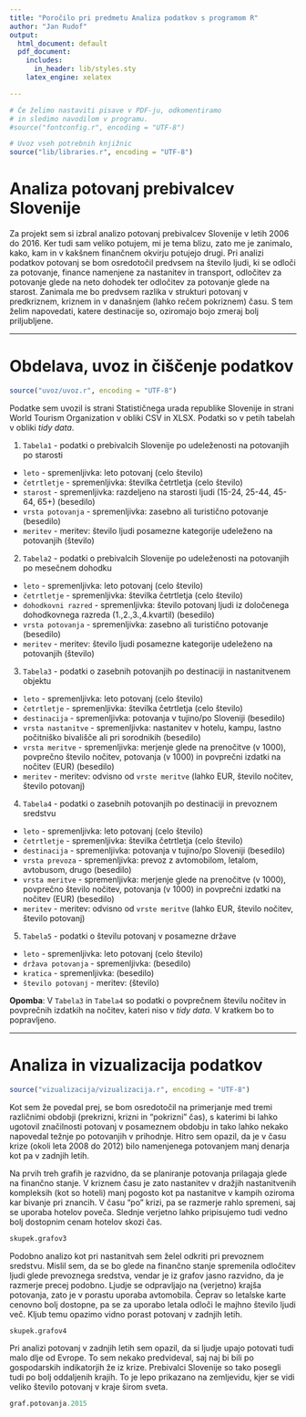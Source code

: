 ```yaml
---
title: "Poročilo pri predmetu Analiza podatkov s programom R"
author: "Jan Rudof"
output:
  html_document: default
  pdf_document:
    includes:
      in_header: lib/styles.sty
    latex_engine: xelatex

---
```


```r
# Če želimo nastaviti pisave v PDF-ju, odkomentiramo
# in sledimo navodilom v programu.
#source("fontconfig.r", encoding = "UTF-8")

# Uvoz vseh potrebnih knjižnic
source("lib/libraries.r", encoding = "UTF-8")
```

# Analiza potovanj prebivalcev Slovenije


Za projekt sem si izbral analizo potovanj prebivalcev Slovenije v letih 2006 do 2016. Ker tudi sam veliko potujem, mi je tema blizu, zato me je zanimalo, kako, kam in v kakšnem finančnem okvirju potujejo drugi. Pri analizi podatkov potovanj se bom osredotočil predvsem na število ljudi, ki se odloči za potovanje, finance namenjene za nastanitev in transport, odločitev za potovanje glede na neto dohodek ter odločitev za potovanje glede na starost.
Zanimala me bo predvsem razlika v strukturi potovanj v predkriznem, kriznem in v današnjem (lahko rečem pokriznem) času. S tem želim napovedati, katere destinacije so, oziromajo bojo zmeraj bolj priljubljene.

***

# Obdelava, uvoz in čiščenje podatkov

```r
source("uvoz/uvoz.r", encoding = "UTF-8")
```


Podatke sem uvozil is strani Statističnega urada republike Slovenije in strani World Tourism Organization v obliki CSV in XLSX. Podatki so v petih tabelah v obliki *tidy data*.

1. `Tabela1` - podatki o prebivalcih Slovenije po udeleženosti na potovanjih po starosti
  - `leto` - spremenljivka: leto potovanj (celo število)
  - `četrtletje` - spremenljivka: številka četrtletja (celo število)
  - `starost` - spremenljivka: razdeljeno na starosti ljudi (15-24, 25-44, 45-64, 65+) (besedilo)
  - `vrsta potovanja` - spremenljivka: zasebno ali turistično potovanje (besedilo)
  - `meritev` - meritev: število ljudi posamezne kategorije udeleženo na potovanjih (število)


2. `Tabela2` - podatki o prebivalcih Slovenije po udeleženosti na potovanjih po mesečnem dohodku
  - `leto` - spremenljivka: leto potovanj (celo število)
  - `četrtletje` - spremenljivka: številka četrtletja (celo število)
  - `dohodkovni razred` - spremenljivka: število potovanj ljudi iz določenega dohodkovnega razreda (1.,2.,3.,4.kvartil) (besedilo)
  - `vrsta potovanja` - spremenljivka: zasebno ali turistično potovanje (besedilo)
  - `meritev` - meritev: število ljudi posamezne kategorije udeleženo na potovanjih (število)
  

3. `Tabela3` - podatki o zasebnih potovanjih po destinaciji in nastanitvenem objektu
  - `leto` - spremenljivka: leto potovanj (celo število)
  - `četrtletje` - spremenljivka: številka četrtletja (celo število)
  - `destinacija` - spremenljivka: potovanja v tujino/po Sloveniji (besedilo)
  - `vrsta nastanitve` - spremenljivka: nastanitev v hotelu, kampu, lastno počitniško bivališče ali pri sorodnikih (besedilo)
  - `vrsta meritve` - spremenljivka: merjenje glede na prenočitve (v 1000), povprečno število nočitev, potovanja (v 1000) in povprečni izdatki na nočitev (EUR) (besedilo)
  - `meritev` - meritev: odvisno od `vrste meritve` (lahko EUR, število nočitev, število potovanj)
  

4. `Tabela4` - podatki o zasebnih potovanjih po destinaciji in prevoznem sredstvu  
  - `leto` - spremenljivka: leto potovanj (celo število)
  - `četrtletje` - spremenljivka: številka četrtletja (celo število)
  - `destinacija` - spremenljivka: potovanja v tujino/po Sloveniji (besedilo)
  - `vrsta prevoza` - spremenljivka: prevoz z avtomobilom, letalom, avtobusom, drugo (besedilo)
  - `vrsta meritve` - spremenljivka: merjenje glede na prenočitve (v 1000), povprečno število nočitev, potovanja (v 1000) in povprečni izdatki na nočitev (EUR) (besedilo)
  - `meritev` - meritev: odvisno od `vrste meritve` (lahko EUR, število nočitev, število potovanj)


5. `Tabela5` - podatki o številu potovanj v posamezne države
  - `leto` - spremenljivka: leto potovanj (celo število)
  - `država potovanja` - spremenljivka: (besedilo)
  - `kratica` - spremenljivka: (besedilo)
  - `število potovanj` - meritev: (število)


**Opomba**: V `Tabela3` in `Tabela4` so podatki o povprečnem številu nočitev in povprečnih izdatkih na nočitev, kateri niso v *tidy data*. V kratkem bo to popravljeno. 


***

# Analiza in vizualizacija podatkov

```r
source("vizualizacija/vizualizacija.r", encoding = "UTF-8")
```

Kot sem že povedal prej, se bom osredotočil na primerjanje med tremi različnimi obdobji (prekrizni, krizni in "pokrizni" čas), s katerimi bi lahko ugotovil značilnosti potovanj v posameznem obdobju in tako lahko nekako napovedal težnje po potovanjih v prihodnje. Hitro sem opazil, da je v času krize (okoli leta 2008 do 2012) bilo namenjenega potovanjem manj denarja kot pa v zadnjih letih.

Na prvih treh grafih je razvidno, da se planiranje potovanja prilagaja glede na finančno stanje. V kriznem času je zato nastanitev v dražjih nastanitvenih kompleksih (kot so hoteli) manj pogosto kot pa nastanitve v kampih oziroma kar bivanje pri znancih. V času "po" krizi, pa se razmerje rahlo spremeni, saj se uporaba hotelov poveča. Slednje verjetno lahko pripisujemo tudi vedno bolj dostopnim cenam hotelov skozi čas.

```r
skupek.grafov3
```

Podobno analizo kot pri nastanitvah sem želel odkriti pri prevoznem sredstvu. Mislil sem, da se bo glede na finančno stanje spremenila odločitev ljudi glede prevoznega sredstva, vendar je iz grafov jasno razvidno, da je razmerje precej podobno. Ljudje se odpravljajo na (verjetno) krajša potovanja, zato je v porastu uporaba avtomobila. Čeprav so letalske karte cenovno bolj dostopne, pa se za uporabo letala odloči le majhno število ljudi več. Kljub temu opazimo vidno porast potovanj v zadnjih letih.

```r
skupek.grafov4
```

Pri analizi potovanj v zadnjih letih sem opazil, da si ljudje upajo potovati tudi malo dlje od Evrope. To sem nekako predvideval, saj naj bi bili po gospodarskih indikatorjih že iz krize. Prebivalci Slovenije so tako posegli tudi po bolj oddaljenih krajih. To je lepo prikazano na zemljevidu, kjer se vidi veliko število potovanj v kraje širom sveta.


```r
graf.potovanja.2015
```









